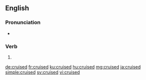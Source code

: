 ==English==

===Pronunciation===
* {{IPA|/kɹuːzd/|lang=en}}

===Verb===
{{head|en|verb form}}

# {{en-past of|cruise}}

[[de:cruised]]
[[fr:cruised]]
[[ku:cruised]]
[[hu:cruised]]
[[mg:cruised]]
[[ja:cruised]]
[[simple:cruised]]
[[sv:cruised]]
[[vi:cruised]]